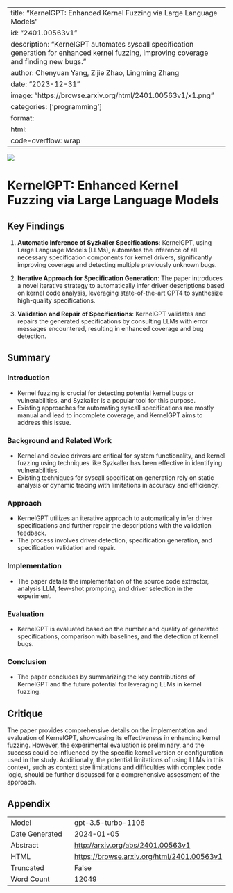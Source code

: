 
---
title: "KernelGPT: Enhanced Kernel Fuzzing via Large Language Models"
id: "2401.00563v1"
description: "KernelGPT automates syscall specification generation for enhanced kernel fuzzing, improving coverage and finding new bugs."
author: Chenyuan Yang, Zijie Zhao, Lingming Zhang
date: "2023-12-31"
image: "https://browse.arxiv.org/html/2401.00563v1/x1.png"
categories: ['programming']
format:
  html:
    code-overflow: wrap
---

![](https://browse.arxiv.org/html/2401.00563v1/x1.png)

# KernelGPT: Enhanced Kernel Fuzzing via Large Language Models

## Key Findings

1. **Automatic Inference of Syzkaller Specifications**: KernelGPT, using Large Language Models (LLMs), automates the inference of all necessary specification components for kernel drivers, significantly improving coverage and detecting multiple previously unknown bugs.

2. **Iterative Approach for Specification Generation**: The paper introduces a novel iterative strategy to automatically infer driver descriptions based on kernel code analysis, leveraging state-of-the-art GPT4 to synthesize high-quality specifications.

3. **Validation and Repair of Specifications**: KernelGPT validates and repairs the generated specifications by consulting LLMs with error messages encountered, resulting in enhanced coverage and bug detection.

## Summary

### Introduction
- Kernel fuzzing is crucial for detecting potential kernel bugs or vulnerabilities, and Syzkaller is a popular tool for this purpose.
- Existing approaches for automating syscall specifications are mostly manual and lead to incomplete coverage, and KernelGPT aims to address this issue.

### Background and Related Work
- Kernel and device drivers are critical for system functionality, and kernel fuzzing using techniques like Syzkaller has been effective in identifying vulnerabilities.
- Existing techniques for syscall specification generation rely on static analysis or dynamic tracing with limitations in accuracy and efficiency.

### Approach
- KernelGPT utilizes an iterative approach to automatically infer driver specifications and further repair the descriptions with the validation feedback.
- The process involves driver detection, specification generation, and specification validation and repair.

### Implementation
- The paper details the implementation of the source code extractor, analysis LLM, few-shot prompting, and driver selection in the experiment.

### Evaluation
- KernelGPT is evaluated based on the number and quality of generated specifications, comparison with baselines, and the detection of kernel bugs.

### Conclusion
- The paper concludes by summarizing the key contributions of KernelGPT and the future potential for leveraging LLMs in kernel fuzzing.

## Critique

The paper provides comprehensive details on the implementation and evaluation of KernelGPT, showcasing its effectiveness in enhancing kernel fuzzing. However, the experimental evaluation is preliminary, and the success could be influenced by the specific kernel version or configuration used in the study. Additionally, the potential limitations of using LLMs in this context, such as context size limitations and difficulties with complex code logic, should be further discussed for a comprehensive assessment of the approach.

## Appendix

|          |          |
|----------|----------|
| Model     | gpt-3.5-turbo-1106       |
| Date Generated     | 2024-01-05       |
| Abstract | [http://arxiv.org/abs/2401.00563v1](http://arxiv.org/abs/2401.00563v1)        |
| HTML     | [https://browse.arxiv.org/html/2401.00563v1](https://browse.arxiv.org/html/2401.00563v1)       |
| Truncated       | False       |
| Word Count       | 12049       |